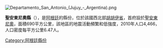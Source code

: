 [[Image:Departamento_San_Antonio_(Jujuy_-_Argentina).png|right]]
{{Coord|24|22|11|S|65|19|59|W|display=title}}

'''聖安東尼奧縣'''（{{lang-es|Departamento San Antonio}}），是[[阿根廷|阿根廷]]的縣份，位於該國西北部[[胡胡伊省|胡胡伊省]]，首府設於[[聖安東尼奧_(胡胡伊省)|聖安東尼奧]]，面積690平方公里，該地區的地震活動頻繁和低強度，2010年人口4,466，人口密度每平方公里6.47人。

{{Argentina-geo-stub}}
[[Category:阿根廷縣份|Category:阿根廷縣份]]